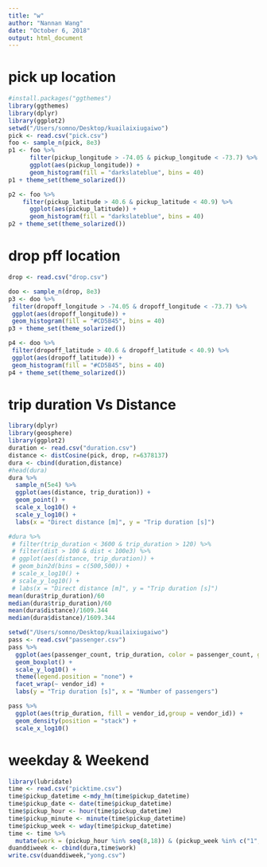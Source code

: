 ```yaml
---
title: "w"
author: "Nannan Wang"
date: "October 6, 2018"
output: html_document
---
```

# pick up location
```r
#install.packages("ggthemes")
library(ggthemes)
library(dplyr)
library(ggplot2)
setwd("/Users/somno/Desktop/kuailaixiugaiwo")
pick <- read.csv("pick.csv")
foo <- sample_n(pick, 8e3)
p1 <- foo %>%
      filter(pickup_longitude > -74.05 & pickup_longitude < -73.7) %>%
      ggplot(aes(pickup_longitude)) +
      geom_histogram(fill = "darkslateblue", bins = 40)
p1 + theme_set(theme_solarized())

p2 <- foo %>%
    filter(pickup_latitude > 40.6 & pickup_latitude < 40.9) %>%
      ggplot(aes(pickup_latitude)) +
      geom_histogram(fill = "darkslateblue", bins = 40)
p2 + theme_set(theme_solarized())
```

# drop pff location
```r
drop <- read.csv("drop.csv")

doo <- sample_n(drop, 8e3)
p3 <- doo %>%
 filter(dropoff_longitude > -74.05 & dropoff_longitude < -73.7) %>%
 ggplot(aes(dropoff_longitude)) +
 geom_histogram(fill = "#CD5B45", bins = 40)
p3 + theme_set(theme_solarized())

p4 <- doo %>%
 filter(dropoff_latitude > 40.6 & dropoff_latitude < 40.9) %>%
 ggplot(aes(dropoff_latitude)) +
 geom_histogram(fill = "#CD5B45", bins = 40)
p4 + theme_set(theme_solarized())
```

# trip duration Vs Distance
```r
library(dplyr)
library(geosphere)
library(ggplot2)
duration <- read.csv("duration.csv")
distance <- distCosine(pick, drop, r=6378137)
dura <- cbind(duration,distance)
#head(dura)
dura %>%
  sample_n(5e4) %>%
  ggplot(aes(distance, trip_duration)) +
  geom_point() +
  scale_x_log10() +
  scale_y_log10() +
  labs(x = "Direct distance [m]", y = "Trip duration [s]")
```

```r
#dura %>%
 # filter(trip_duration < 3600 & trip_duration > 120) %>%
 # filter(dist > 100 & dist < 100e3) %>%
 # ggplot(aes(distance, trip_duration)) +
 # geom_bin2d(bins = c(500,500)) +
 # scale_x_log10() +
 # scale_y_log10() +
 # labs(x = "Direct distance [m]", y = "Trip duration [s]")
mean(dura$trip_duration)/60
median(dura$trip_duration)/60
mean(dura$distance)/1609.344
median(dura$distance)/1609.344
```

```r
setwd("/Users/somno/Desktop/kuailaixiugaiwo")
pass <- read.csv("passenger.csv")
pass %>%
  ggplot(aes(passenger_count, trip_duration, color = passenger_count, group = passenger_count)) +
  geom_boxplot() +
  scale_y_log10() +
  theme(legend.position = "none") +
  facet_wrap(~ vendor_id) +
  labs(y = "Trip duration [s]", x = "Number of passengers")

```

```r
pass %>%
  ggplot(aes(trip_duration, fill = vendor_id,group = vendor_id)) +
  geom_density(position = "stack") +
  scale_x_log10()
```

# weekday & Weekend
```r
library(lubridate)
time <- read.csv("picktime.csv")
time$pickup_datetime <-mdy_hm(time$pickup_datetime)
time$pickup_date <- date(time$pickup_datetime)
time$pickup_hour <- hour(time$pickup_datetime)
time$pickup_minute <- minute(time$pickup_datetime)
time$pickup_week <- wday(time$pickup_datetime)
time <- time %>%
  mutate(work = (pickup_hour %in% seq(8,18)) & (pickup_week %in% c("1","2","3","4","5")))
duanddiweek <- cbind(dura,time$work)
write.csv(duanddiweek,"yong.csv")
```























